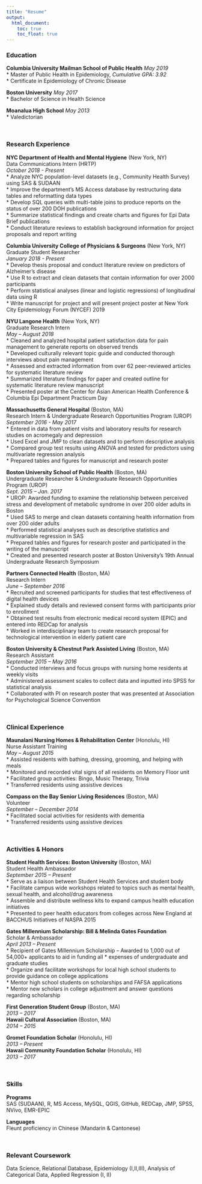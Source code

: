 ```yaml
---
title: "Resume"
output:
  html_document: 
    toc: true
    toc_float: true
---
```


<head>
<link rel="stylesheet" type="text/css" href="y.css">
</head>

### Education 
<i class="fa fa-graduation-cap" aria-hidden="true"></i> **Columbia University Mailman School of Public Health** *May 2019*  
     * Master of Public Health in Epidemiology, *Cumulative GPA: 3.92*      
     * Certificate in Epidemiology of Chronic Disease

<i class="fa fa-graduation-cap" aria-hidden="true"></i> **Boston University** *May 2017*  
     * Bachelor of Science in Health Science 
     
<i class="fa fa-graduation-cap" aria-hidden="true"></i> **Moanalua High School** *May 2013*  
     * Valedictorian 

<br>
    
### Research Experience
<i class="fa fa-briefcase" aria-hidden="true"></i> **NYC Department of Health and Mental Hygiene** (New York, NY)    
<i class="fa fa-user" aria-hidden="true"></i> Data Communications Intern (HRTP)    
*October 2018 - Present*    
* Analyze NYC population-level datasets (e.g., Community Health Survey) using SAS & SUDAAN    
* Improve the department’s MS Access database by restructuring data tables and reformatting data types  
* Develop SQL queries with multi-table joins to produce reports on the status of over 200 DOH publications   
* Summarize statistical findings and create charts and figures for Epi Data Brief publications  
* Conduct literature reviews to establish background information for project proposals and report writing   


<i class="fa fa-briefcase" aria-hidden="true"></i> **Columbia University College of Physicians & Surgeons** (New York, NY)     
<i class="fa fa-user" aria-hidden="true"></i> Graduate Student Researcher                                                  
*January 2018 - Present*  
* Develop thesis proposal and conduct literature review on predictors of Alzheimer’s disease  
* Use R to extract and clean datasets that contain information for over 2000 participants   
* Perform statistical analyses (linear and logistic regressions) of longitudinal data using R  
* Write manuscript for project and will present project poster at New York City Epidemiology Forum (NYCEF) 2019  


<i class="fa fa-briefcase" aria-hidden="true"></i> **NYU Langone Health** (New York, NY)      
<i class="fa fa-user" aria-hidden="true"></i> Graduate Research Intern    
*May – August 2018*    
* Cleaned and analyzed hospital patient satisfaction data for pain management to generate reports on observed trends  
* Developed culturally relevant topic guide and conducted thorough interviews about pain management  
* Assessed and extracted information from over 62 peer-reviewed articles for systematic literature review   
* Summarized literature findings for paper and created outline for systematic literature review manuscript  
* Presented poster at the Center for Asian American Health Conference & Columbia Epi Department Practicum Day  


<i class="fa fa-briefcase" aria-hidden="true"></i> **Massachusetts General Hospital** (Boston, MA)      
<i class="fa fa-user" aria-hidden="true"></i> Research Intern & Undergraduate Research Opportunities Program (UROP)    
*September 2016 - May 2017*    
* Entered in data from patient visits and laboratory results for research studies on acromegaly and depression   
* Used Excel and JMP to clean datasets and to perform descriptive analysis  
* Compared group test results using ANOVA and tested for predictors using multivariate regression analysis   
* Prepared tables and figures for manuscript and research poster   


<i class="fa fa-briefcase" aria-hidden="true"></i> **Boston University School of Public Health** (Boston, MA)      
<i class="fa fa-user" aria-hidden="true"></i> Undergraduate Researcher & Undergraduate Research Opportunities Program (UROP)    
*Sept. 2015 – Jan. 2017*    
* UROP: Awarded funding to examine the relationship between perceived stress and development of metabolic syndrome in over 200 older adults in Boston  
* Used SAS to merge and clean datasets containing health information from over 200 older adults   
* Performed statistical analyses such as descriptive statistics and multivariable regression in SAS   
* Prepared tables and figures for research poster and participated in the writing of the manuscript  
* Created and presented research poster at Boston University’s 19th Annual Undergraduate Research Symposium     


<i class="fa fa-briefcase" aria-hidden="true"></i> **Partners Connected Health** (Boston, MA)    
<i class="fa fa-user" aria-hidden="true"></i> Research Intern    
*June – September 2016*    
* Recruited and screened participants for studies that test effectiveness of digital health devices   
* Explained study details and reviewed consent forms with participants prior to enrollment   
* Obtained test results from electronic medical record system (EPIC) and entered into REDCap for analysis   
* Worked in interdisciplinary team to create research proposal for technological intervention in elderly patient care  

<i class="fa fa-briefcase" aria-hidden="true"></i> **Boston University & Chestnut Park Assisted Living** (Boston, MA)    
<i class="fa fa-user" aria-hidden="true"></i> Research Assistant    
*September 2015 – May 2016*     
* Conducted interviews and focus groups with nursing home residents at weekly visits     
* Administered assessment scales to collect data and inputted into SPSS for statistical analysis  
* Collaborated with PI on research poster that was presented at Association for Psychological Science Convention   

<br>

### Clinical Experience 

<i class="fa fa-medkit" aria-hidden="true"></i> **Maunalani Nursing Homes & Rehabilitation Center** (Honolulu, HI)  
<i class="fa fa-user" aria-hidden="true"></i> Nurse Assistant Training  
*May – August 2015*  
* Assisted residents with bathing, dressing, grooming, and helping with meals  
* Monitored and recorded vital signs of all residents on Memory Floor unit   
* Facilitated group activities: Bingo, Music Therapy, Trivia  
* Transferred residents using assistive devices  

<i class="fa fa-medkit" aria-hidden="true"></i> **Compass on the Bay Senior Living Residences** (Boston, MA)  
<i class="fa fa-user" aria-hidden="true"></i> Volunteer  
*September – December 2014*  
* Facilitated social activities for residents with dementia  
* Transferred residents using assistive devices   
 
<br>

### Activities & Honors  
<i class="fa fa-users" aria-hidden="true"></i> **Student Health Services: Boston University** (Boston, MA)  
<i class="fa fa-user" aria-hidden="true"></i> Student Health Ambassador  
*September 2015 – Present*  
* Serve as a liaison between Student Health Services and student body  
* Facilitate campus wide workshops related to topics such as mental health, sexual health, and alcohol/drug awareness   
* Assemble and distribute wellness kits to expand campus health education initiatives   
* Presented to peer health educators from colleges across New England at BACCHUS Initiatives of NASPA 2015    

<i class="fa fa-users" aria-hidden="true"></i> **Gates Millennium Scholarship: Bill & Melinda Gates Foundation**  
<i class="fa fa-user" aria-hidden="true"></i> Scholar & Ambassador  
*April 2013 – Present*  
* Recipient of Gates Millennium Scholarship – Awarded to 1,000 out of 54,000+ applicants to aid in funding all * expenses of undergraduate and graduate studies   
* Organize and facilitate workshops for local high school students to provide guidance on college applications  
* Mentor high school students on scholarships and FAFSA applications  
* Mentor new scholars in college adjustment and answer questions regarding scholarship  

<i class="fa fa-users" aria-hidden="true"></i> **First Generation Student Group** (Boston, MA)  
*2013 – 2017*   
<i class="fa fa-users" aria-hidden="true"></i> **Hawaii Cultural Association** (Boston, MA)  
*2014 – 2015*   

<i class="fa fa-star" aria-hidden="true"></i> **Gromet Foundation Scholar** (Honolulu, HI)    
*2013 – Present*  
<i class="fa fa-star" aria-hidden="true"></i> **Hawaii Community Foundation Scholar** (Honolulu, HI)  
*2013 – 2017*  

<br>    

### Skills
<i class="fa fa-laptop" aria-hidden="true"></i> **Programs**  
SAS (SUDAAN), R, MS Access, MySQL, QGIS, GitHub, REDCap, JMP, SPSS, NVivo, EMR-EPIC

<i class="fa fa-globe" aria-hidden="true"></i> **Languages**  
Fleunt proficiency in Chinese (Mandarin & Cantonese) 

<br>

### Relevant Coursework
Data Science, Relational Database, Epidemiology (I,II,III), Analysis of Categorical Data, Applied Regression (I, II)



